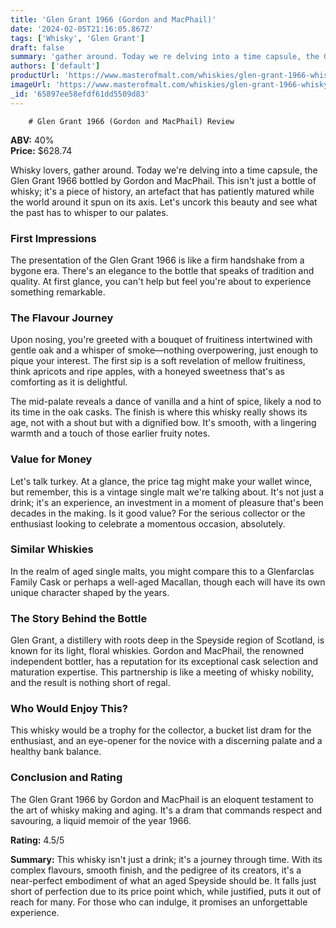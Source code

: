```yaml
---
title: 'Glen Grant 1966 (Gordon and MacPhail)'
date: '2024-02-05T21:16:05.867Z'
tags: ['Whisky', 'Glen Grant']
draft: false
summary: 'gather around. Today we re delving into a time capsule, the Glen Grant 1966 bottled by Gordon and MacPhail. This isn t just a bott...'
authors: ['default']
productUrl: 'https://www.masterofmalt.com/whiskies/glen-grant-1966-whisky/'
imageUrl: 'https://www.masterofmalt.com/whiskies/glen-grant-1966-whisky.jpg'
_id: '65897ee58efdf61dd5509d83'
---
```


        # Glen Grant 1966 (Gordon and MacPhail) Review

**ABV:** 40%  
**Price:** $628.74

Whisky lovers, gather around. Today we're delving into a time capsule, the Glen Grant 1966 bottled by Gordon and MacPhail. This isn't just a bottle of whisky; it's a piece of history, an artefact that has patiently matured while the world around it spun on its axis. Let's uncork this beauty and see what the past has to whisper to our palates.

### First Impressions

The presentation of the Glen Grant 1966 is like a firm handshake from a bygone era. There's an elegance to the bottle that speaks of tradition and quality. At first glance, you can't help but feel you're about to experience something remarkable.

### The Flavour Journey

Upon nosing, you're greeted with a bouquet of fruitiness intertwined with gentle oak and a whisper of smoke—nothing overpowering, just enough to pique your interest. The first sip is a soft revelation of mellow fruitiness, think apricots and ripe apples, with a honeyed sweetness that's as comforting as it is delightful.

The mid-palate reveals a dance of vanilla and a hint of spice, likely a nod to its time in the oak casks. The finish is where this whisky really shows its age, not with a shout but with a dignified bow. It's smooth, with a lingering warmth and a touch of those earlier fruity notes.

### Value for Money

Let's talk turkey. At a glance, the price tag might make your wallet wince, but remember, this is a vintage single malt we're talking about. It's not just a drink; it's an experience, an investment in a moment of pleasure that's been decades in the making. Is it good value? For the serious collector or the enthusiast looking to celebrate a momentous occasion, absolutely.

### Similar Whiskies

In the realm of aged single malts, you might compare this to a Glenfarclas Family Cask or perhaps a well-aged Macallan, though each will have its own unique character shaped by the years.

### The Story Behind the Bottle

Glen Grant, a distillery with roots deep in the Speyside region of Scotland, is known for its light, floral whiskies. Gordon and MacPhail, the renowned independent bottler, has a reputation for its exceptional cask selection and maturation expertise. This partnership is like a meeting of whisky nobility, and the result is nothing short of regal.

### Who Would Enjoy This?

This whisky would be a trophy for the collector, a bucket list dram for the enthusiast, and an eye-opener for the novice with a discerning palate and a healthy bank balance.

### Conclusion and Rating

The Glen Grant 1966 by Gordon and MacPhail is an eloquent testament to the art of whisky making and aging. It's a dram that commands respect and savouring, a liquid memoir of the year 1966.

**Rating:** 4.5/5

**Summary:** This whisky isn't just a drink; it's a journey through time. With its complex flavours, smooth finish, and the pedigree of its creators, it's a near-perfect embodiment of what an aged Speyside should be. It falls just short of perfection due to its price point which, while justified, puts it out of reach for many. For those who can indulge, it promises an unforgettable experience.

